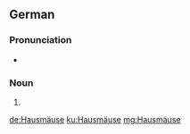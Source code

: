 ==German==

===Pronunciation===
* {{IPA|/ˈhaʊ̯sˌmɔɪ̯zə/|lang=de}}

===Noun===
{{head|de|noun form}}

# {{plural of|Hausmaus|lang=de}}

[[de:Hausmäuse]]
[[ku:Hausmäuse]]
[[mg:Hausmäuse]]